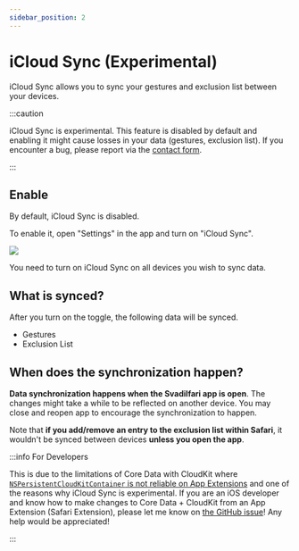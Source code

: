 ```yaml
---
sidebar_position: 2
---
```


# iCloud Sync (Experimental)

iCloud Sync allows you to sync your gestures and exclusion list between your devices.

:::caution

iCloud Sync is experimental. This feature is disabled by default and enabling it might cause losses in your data (gestures, exclusion list). If you encounter a bug, please report via the [contact form](/contact).

:::

## Enable

By default, iCloud Sync is disabled.

To enable it, open "Settings" in the app and turn on "iCloud Sync".


<div style={{ textAlign: "center" }}>
  <img style={{ maxWidth: "300px" }} src={IcloudSyncImage} />
</div>

You need to turn on iCloud Sync on all devices you wish to sync data.

## What is synced?

After you turn on the toggle, the following data will be synced.

- Gestures
- Exclusion List

## When does the synchronization happen?

**Data synchronization happens when the Svadilfari app is open**. The changes might take a while to be reflected on another device. You may close and reopen app to encourage the synchronization to happen.

Note that **if you add/remove an entry to the exclusion list within Safari**, it wouldn't be synced between devices **unless you open the app**.

:::info For Developers

This is due to the limitations of Core Data with CloudKit where [`NSPersistentCloudKitContainer` is not reliable on App Extensions](https://developer.apple.com/forums/thread/651916?answerId=670522022#670522022) and one of the reasons why iCloud Sync is experimental. If you are an iOS developer and know how to make changes to Core Data + CloudKit from an App Extension (Safari Extension), please let me know on [the GitHub issue](https://github.com/shumbo/Svadilfari/issues/39)! Any help would be appreciated!

:::
